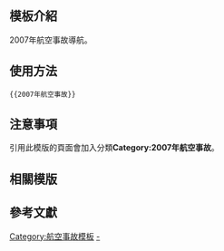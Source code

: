 <includeonly><!-- 在這裡加入模板的保護標識 --></includeonly><noinclude>{{Documentation subpage}}</noinclude>
<!-- 在本行下編輯模板說明 -->

== 模板介紹 ==

2007年航空事故導航。

==使用方法==

<pre>{{2007年航空事故}}</pre>

== 注意事項 ==

引用此模版的頁面會加入分類'''Category:2007年航空事故'''。

== 相關模版 ==

{{歷年航空事故模板}}

== 參考文獻 ==

<includeonly>
<!-- 本行下加入模板的分類 -->
[[Category:航空事故模板]]
[[Category:2007年航空事故|-]]
</includeonly>